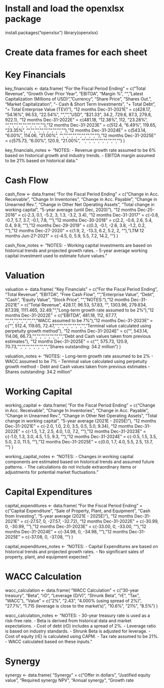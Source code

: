 
# Install and load the openxlsx package
install.packages("openxlsx")
library(openxlsx)

# Create data frames for each sheet

# Key Financials
key_financials <- data.frame(
  "For the Fiscal Period Ending" = c("Total Revenue", "Growth Over Prior Year", "EBITDA", "Margin %", "", "Latest Capitalization (Millions of USD)", "Currency", "Share Price", "Shares Out.", "Market Capitalization", "- Cash & Short Term Investments", "+ Total Debt", "= Total Enterprise Value (TEV)"),
  "12 months Dec-31-2021E" = c(428.17, "54.16%", 96.53, "22.54%", "", "", "USD", "$21.33", 34.2, 729.6, 87.3, 279.8, 922.1),
  "12 months Dec-31-2022E" = c(481.18, "12.38%", 112, "23.28%", "", "", "", "", "", "", "", "", ""),
  "12 months Dec-31-2023E" = c(512.4, "6.49%", 119.65, "23.35%", "", "", "", "", "", "", "", "", ""),
  "12 months Dec-31-2024E" = c(543.14, "6.00%", 114.06, "21.00%", "", "", "", "", "", "", "", "", ""),
  "12 months Dec-31-2025E" = c(575.73, "6.00%", 120.9, "21.00%", "", "", "", "", "", "", "", "", "")
)

key_financials_notes <- "NOTES:
- Revenue growth rate assumed to be 6% based on historical growth and industry trends.
- EBITDA margin assumed to be 21% based on historical data."

# Cash Flow
cash_flow <- data.frame(
  "For the Fiscal Period Ending" = c("Change in Acc. Receivable", "Change In Inventories", "Change in Acc. Payable", "Change in Unearned Rev.", "Change in Other Net Operating Assets", "Total change in working capital", "5-year average (until Dec, 2020)"),
  "12 months Dec-25-2016" = c(-2.3, 0.1, -5.2, 3, 1.3, -3.2, 3.4),
  "12 months Dec-31-2017" = c(-0.8, -0.7, 5.7, 3.7, -0.1, 7.8, ""),
  "12 months Dec-30-2018" = c(2.2, -0.6, 2.6, 5.4, 0.4, 9.9, ""),
  "12 months Dec-29-2019" = c(0.3, -0.1, -2.6, 3.8, -1.2, 0.2, ""),
  "12 months Dec-27-2020" = c(1.9, 2, -13.3, 6.2, 5.2, 2, ""),
  "LTM 12 months Jun-27-2021" = c(-4.5, 0, 5.9, 5.5, 7.2, 14.2, "")
)

cash_flow_notes <- "NOTES:
- Working capital investments are based on historical trends and projected growth rates.
- 5-year average working capital investment used to estimate future values."

# Valuation
valuation <- data.frame(
  "Key Financials" = c("For the Fiscal Period Ending", "Total Revenue", "EBITDA", "Free Cash Flow", "", "Enterprise Value", "Debt", "Cash", "Equity Value", "Stock Price", "", "NOTES:"),
  "12 months Dec-31-2021E" = c("Total Revenue", 428.17, 96.53, 57.83, "", 1303.96, 279.834, 87.339, 1111.465, 32.49, "", "Long-term growth rate assumed to be 2%"),
  "12 months Dec-31-2022E" = c("EBITDA", 481.18, 112, 67.77, "", "", "", "", "", "", "", "WACC assumed to be 7%"),
  "12 months Dec-31-2023E" = c("", 512.4, 119.65, 72.47, "", "", "", "", "", "", "", "Terminal value calculated using perpetuity growth method"),
  "12 months Dec-31-2024E" = c("", 543.14, 114.06, 66.73, "", "", "", "", "", "", "", "Debt and Cash values taken from previous estimates"),
  "12 months Dec-31-2025E" = c("", 575.73, 120.9, 70.73, "", "", "", "", "", "", "", "Shares outstanding: 34.2 million")
)

valuation_notes <- "NOTES:
- Long-term growth rate assumed to be 2%
- WACC assumed to be 7%
- Terminal value calculated using perpetuity growth method
- Debt and Cash values taken from previous estimates
- Shares outstanding: 34.2 million"

# Working Capital
working_capital <- data.frame(
  "For the Fiscal Period Ending" = c("Change in Acc. Receivable", "Change In Inventories", "Change in Acc. Payable", "Change in Unearned Rev.", "Change in Other Net Operating Assets", "Total change in working capital", "5-year average (2021E - 2025E)"),
  "12 months Dec-31-2021E" = c(-2.0, 1.0, 2.0, 3.5, 0.5, 5.0, 9.34),
  "12 months Dec-31-2022E" = c(-1.5, 1.2, 2.5, 4.0, 1.0, 7.2, ""),
  "12 months Dec-31-2023E" = c(-1.0, 1.3, 3.0, 4.5, 1.5, 9.3, ""),
  "12 months Dec-31-2024E" = c(-0.5, 1.5, 3.5, 5.0, 2.0, 11.5, ""),
  "12 months Dec-31-2025E" = c(0.0, 1.7, 4.0, 5.5, 2.5, 13.7, "")
)

working_capital_notes <- "NOTES:
- Changes in working capital components are estimated based on historical trends and assumed future patterns.
- The calculations do not include extraordinary items or adjustments for potential market fluctuations."

# Capital Expenditures
capital_expenditures <- data.frame(
  "For the Fiscal Period Ending" = c("Capital Expenditure", "Sale of Property, Plant, and Equipment", "Cash from Investing", "5-year average (2021E - 2025E)"),
  "12 months Dec-31-2021E" = c(-27.57, 0, -27.57, -32.72),
  "12 months Dec-31-2022E" = c(-30.99, 0, -30.99, ""),
  "12 months Dec-31-2023E" = c(-33.00, 0, -33.00, ""),
  "12 months Dec-31-2024E" = c(-34.98, 0, -34.98, ""),
  "12 months Dec-31-2025E" = c(-37.08, 0, -37.08, "")
)

capital_expenditures_notes <- "NOTES:
- Capital Expenditures are based on historical trends and projected growth rates.
- No significant sales of property, plant, and equipment expected."

# WACC Calculation
wacc_calculation <- data.frame(
  "WACC Calculation" = c("30-year treasury", "Beta", "rD", "Leverage (D/V)", "Shrunk Beta", "rE", "Tax", "WACC"),
  "Value" = c("2%", "2.43", "4.000% (using spread of 2%)", "27.7%", "1.715 (leverage is close to the market's)", "10.6%", "21%", "8.5%")
)

wacc_calculation_notes <- "NOTES:
- 30-year treasury rate is used as a risk-free rate.
- Beta is derived from historical data and market expectations.
- Cost of debt (rD) includes a spread of 2%.
- Leverage ratio is based on industry standards.
- Shrunk Beta is adjusted for leverage.
- Cost of equity (rE) is calculated using CAPM.
- Tax rate assumed to be 21%.
- WACC calculated based on these inputs."

# Synergy
synergy <- data.frame(
  "Synergy" = c("Offer in dollars", "Justified equity value", "Required synergy NPV", "Annual synergy", "Growth rate
